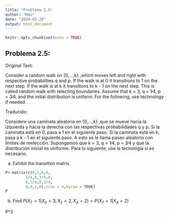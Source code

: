 ```yaml
---
title: "Problema 2.5"
author: "Mau"
date: "2024-02-28"
output: html_document
---
```


```r
knitr::opts_chunk$set(echo = TRUE)
```

## Problema 2.5:

Original Text:

Consider a random walk on {0,...,k} ,which moves left and right with respective probabilities q and p. If the walk is at 0 it transitions to 1 on the next step. If the walk is at k it transitions to k - 1 on the next step. This is called random walk with relecting boundaries. Assume that k = 3, q = 1∕4, p = 3∕4, and the initial distribution is uniform. For the following, use technology if needed.

Traducido:

Considere una caminata aleatoria en {0,...,k} ,que se mueve hacia la izquierda y hacia la derecha con las respectivas probabilidades q y p. Si la caminata está en 0, pasa a 1 en el siguiente paso. Si la caminata está en k, pasa a k - 1 en el siguiente paso. A esto se le llama paseo aleatorio con límites de reelección. Supongamos que k = 3, q = 1∕4, p = 3∕4 y que la distribución inicial es uniforme. Para lo siguiente, use la tecnología si es necesario.

(a) Exhibit the transition matrix.

```r
P<-matrix(c(0,1,0,0,
         1/4,0,3/4,0,
         0,1/4,0,3/4,
         0,0,1,0),nrow = 4,byrow = TRUE)
P
```

(b) Find $P(X_7 = 1|X_0 = 3,X_2 = 2,X_4 = 2)= P(X_7 = 1|X_4 = 2)$

P\^3
